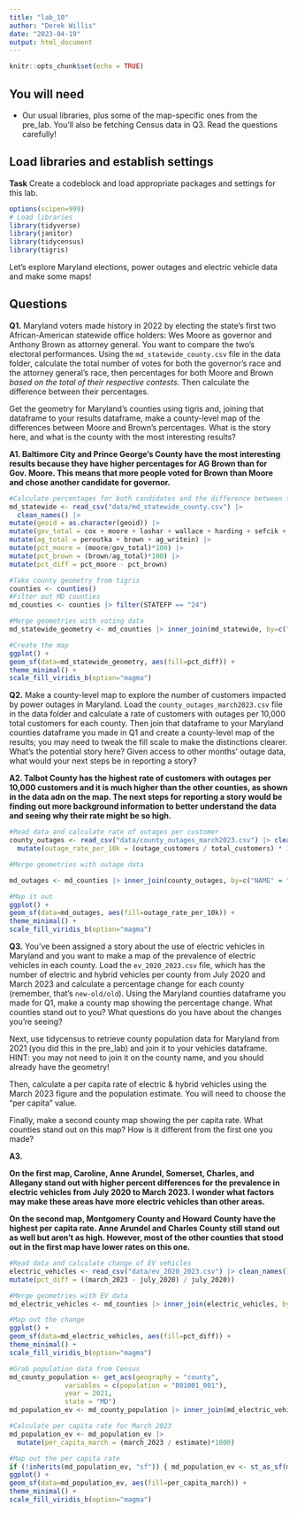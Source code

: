 ```yaml
---
title: "lab_10"
author: "Derek Willis"
date: "2023-04-19"
output: html_document
---
```


```r
knitr::opts_chunk$set(echo = TRUE)
```

## You will need

-   Our usual libraries, plus some of the map-specific ones from the pre_lab. You'll also be fetching Census data in Q3. Read the questions carefully!

## Load libraries and establish settings

**Task** Create a codeblock and load appropriate packages and settings for this lab.

```r
options(scipen=999)
# Load libraries
library(tidyverse)
library(janitor)
library(tidycensus)
library(tigris)
```

Let's explore Maryland elections, power outages and electric vehicle data and make some maps!

## Questions

**Q1.** Maryland voters made history in 2022 by electing the state's first two African-American statewide office holders: Wes Moore as governor and Anthony Brown as attorney general. You want to compare the two's electoral performances. Using the `md_statewide_county.csv` file in the data folder, calculate the total number of votes for both the governor's race and the attorney general's race, then percentages for both Moore and Brown *based on the total of their respective contests*. Then calculate the difference between their percentages.

Get the geometry for Maryland's counties using tigris and, joining that dataframe to your results dataframe, make a county-level map of the differences between Moore and Brown's percentages. What is the story here, and what is the county with the most interesting results?

**A1. Baltimore City and Prince George's County have the most interesting results because they have higher percentages for AG Brown than for Gov. Moore. This means that more people voted for Brown than Moore and chose another candidate for governor.**

```r
#Calculate percentages for both candidates and the difference between them per county
md_statewide <- read_csv("data/md_statewide_county.csv") |> 
  clean_names() |>
mutate(geoid = as.character(geoid)) |>
mutate(gov_total = cox + moore + lashar + wallace + harding + sefcik + gov_writein) |>
mutate(ag_total = peroutka + brown + ag_writein) |>
mutate(pct_moore = (moore/gov_total)*100) |>
mutate(pct_brown = (brown/ag_total)*100) |>
mutate(pct_diff = pct_moore - pct_brown)

```

```r
#Take county geometry from tigris
counties <- counties()
#Filter out MD counties
md_counties <- counties |> filter(STATEFP == "24")

```

```r
#Merge geometries with voting data
md_statewide_geometry <- md_counties |> inner_join(md_statewide, by=c("GEOID" = "geoid"))

```

```r
#Create the map
ggplot() +
geom_sf(data=md_statewide_geometry, aes(fill=pct_diff)) +
theme_minimal() +
scale_fill_viridis_b(option="magma")
```

**Q2.** Make a county-level map to explore the number of customers impacted by power outages in Maryland. Load the `county_outages_march2023.csv` file in the data folder and calculate a rate of customers with outages per 10,000 total customers for each county. Then join that dataframe to your Maryland counties dataframe you made in Q1 and create a county-level map of the results; you may need to tweak the fill scale to make the distinctions clearer. What's the potential story here? Given access to other months' outage data, what would your next steps be in reporting a story?

**A2. Talbot County has the highest rate of customers with outages per 10,000 customers and it is much higher than the other counties, as shown in the data adn on the map. The next steps for reporting a story would be finding out more background information to better understand the data and seeing why their rate might be so high.**

```r
#Read data and calculate rate of outages per customer
county_outages <- read_csv("data/county_outages_march2023.csv") |> clean_names() |>
  mutate(outage_rate_per_10k = (outage_customers / total_customers) * 10000)
```

```r
#Merge geometries with outage data

md_outages <- md_counties |> inner_join(county_outages, by=c("NAME" = "county"))
```

```r
#Map it out
ggplot() +
geom_sf(data=md_outages, aes(fill=outage_rate_per_10k)) +
theme_minimal() +
scale_fill_viridis_b(option="magma")
```

**Q3.** You've been assigned a story about the use of electric vehicles in Maryland and you want to make a map of the prevalence of electric vehicles in each county. Load the `ev_2020_2023.csv` file, which has the number of electric and hybrid vehicles per county from July 2020 and March 2023 and calculate a percentage change for each county (remember, that's `new-old/old`). Using the Maryland counties dataframe you made for Q1, make a county map showing the percentage change. What counties stand out to you? What questions do you have about the changes you're seeing?

Next, use tidycensus to retrieve county population data for Maryland from 2021 (you did this in the pre_lab) and join it to your vehicles dataframe. HINT: you may not need to join it on the county name, and you should already have the geometry!

Then, calculate a per capita rate of electric & hybrid vehicles using the March 2023 figure and the population estimate. You will need to choose the "per capita" value.

Finally, make a second county map showing the per capita rate. What counties stand out on this map? How is it different from the first one you made?

**A3.**

**On the first map, Caroline, Anne Arundel, Somerset, Charles, and Allegany stand out with higher percent differences for the prevalence in electric vehicles from July 2020 to March 2023. I wonder what factors may make these areas have more electric vehicles than other areas.**

**On the second map, Montgomery County and Howard County have the highest per capita rate. Anne Arundel and Charles County still stand out as well but aren't as high. However, most of the other counties that stood out in the first map have lower rates on this one.**

```r
#Read data and calculate change of EV vehicles
electric_vehicles <- read_csv("data/ev_2020_2023.csv") |> clean_names() |>
mutate(pct_diff = ((march_2023 - july_2020) / july_2020))
```

```r
#Merge geometries with EV data
md_electric_vehicles <- md_counties |> inner_join(electric_vehicles, by=c("NAME" = "county"))
```

```r
#Map out the change
ggplot() +
geom_sf(data=md_electric_vehicles, aes(fill=pct_diff)) +
theme_minimal() +
scale_fill_viridis_b(option="magma")
```

```r
#Grab population data from Census
md_county_population <- get_acs(geography = "county",
              variables = c(population = "B01001_001"),
              year = 2021,
              state = "MD")
md_population_ev <- md_county_population |> inner_join(md_electric_vehicles, by=c("GEOID" = "GEOID"))
```

```r
#Calculate per capita rate for March 2023
md_population_ev <- md_population_ev |>
  mutate(per_capita_march = (march_2023 / estimate)*1000)
```

```r
#Map out the per capita rate
if (!inherits(md_population_ev, "sf")) { md_population_ev <- st_as_sf(md_population_ev) }
ggplot() +
geom_sf(data=md_population_ev, aes(fill=per_capita_march)) +
theme_minimal() +
scale_fill_viridis_b(option="magma")
```
